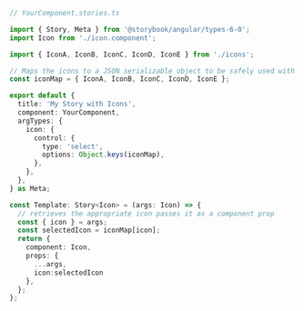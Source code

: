 ```ts
// YourComponent.stories.ts

import { Story, Meta } from '@storybook/angular/types-6-0';
import Icon from './icon.component';

import { IconA, IconB, IconC, IconD, IconE } from './icons';

// Maps the icons to a JSON serializable object to be safely used with the argTypes
const iconMap = { IconA, IconB, IconC, IconD, IconE };

export default {
  title: 'My Story with Icons',
  component: YourComponent,
  argTypes: {
    icon: {
      control: {
        type: 'select',
        options: Object.keys(iconMap),
      },
    },
  },
} as Meta;

const Template: Story<Icon> = (args: Icon) => {
  // retrieves the appropriate icon passes it as a component prop
  const { icon } = args;
  const selectedIcon = iconMap[icon];
  return {
    component: Icon,
    props: {
      ...args,
      icon:selectedIcon
    },
  };
};
```
